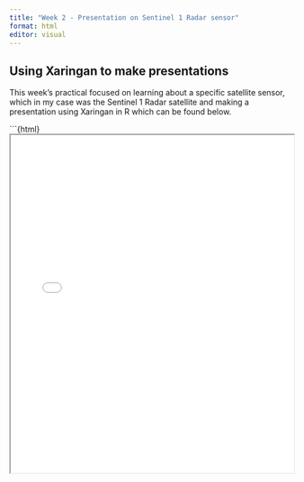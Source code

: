 ```yaml
---
title: "Week 2 - Presentation on Sentinel 1 Radar sensor"
format: html
editor: visual
---
```


## Using Xaringan to make presentations

This week's practical focused on learning about a specific satellite sensor, which in my case was the Sentinel 1 Radar satellite and making a presentation using Xaringan in R which can be found below.

\`\`\`{html} <iframe src="week_2_xaringan_presentation_2.html" width="100%" height="600px"></iframe>
